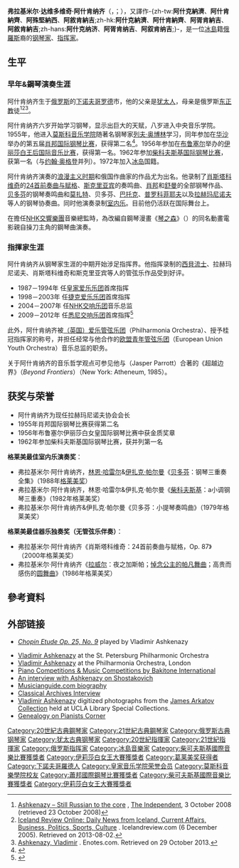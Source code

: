 {{multiple issues|
{{expand|time=2015-03-03T09:14:26+00:00}}
{{expert|subject=古典音樂|time=2015-03-03T09:14:26+00:00}}
}}
{{noteTA
|G1=Music
|T=zh-hans:弗拉基米尔·阿什肯纳齐;zh-hk:弗拉基米爾·阿殊堅納西;zh-tw:弗拉基米爾·阿胥肯納吉;
|1=zh-hans:阿什肯纳齐;zh-hk:阿殊堅納西;zh-tw:阿胥肯納吉;
}}
{{Infobox musical artist
| name            = 弗拉基米尔·达维多维奇·阿什肯纳齐
| image           = Vladimir Ashkenazy.jpg
| image_size      = 250px
| caption         = 2007年的阿什肯纳齐
| Background      = non_vocal_instrumentalist
| birth_date      = {{birth date and age|1937|7|6}}
| birth_place     = {{flag|Russia}}[[下诺夫哥罗德|下诺夫哥罗德]]
| nationality     = {{flag|Iceland}}
| people          = [[猶太人|猶太]]／[[俄罗斯|俄罗斯]]
| alma_mater      = 莫斯科音乐学院
| hometown        = {{flag|Russia}}
| instrument      = [[鋼琴|鋼琴]]
| genre           = [[古典音樂|古典音樂]]
| occupation      = [[鋼琴家|鋼琴家]]，[[指挥家|指挥家]]
| award           = 第五届[[肖邦国际钢琴比赛|肖邦国际钢琴比赛]]第二名（1955年）<br>[[伊丽莎白王后国际音乐比赛|伊丽莎白王后国际音乐比赛]]第一名（1956年）<br>[[柴可夫斯基國際音樂比賽#鋼琴|柴科夫斯基国际钢琴比赛]]第一名（1962年）
}}

'''弗拉基米尔·达维多维奇·阿什肯纳齐'''（{{lang-rus|Влади́мир Дави́дович А́шкенази|Vladimir Davidovich Ashkenazi}}，{{lang-is|Vladímír Ashkenazy}}；{{bd|1937年|7月6日|catIdx=A}}），又譯作-{zh-tw:'''阿什克納濟'''、'''阿什肯納齊'''、'''阿殊堅納西'''、'''阿敘肯納吉''';zh-hk:'''阿什克納濟'''、'''阿什肯納齊'''、'''阿胥肯納吉'''、'''阿敘肯納吉''';zh-hans:'''阿什克纳济'''、'''阿胥肯纳吉'''、'''阿叙肯纳吉''';}-，是一位[[冰島|冰島]]籍[[俄羅斯|俄羅斯]]裔的[[钢琴家|钢琴家]]、[[指挥家|指挥家]]。

==生平==
===早年&鋼琴演奏生涯===
阿什肯纳齐生于[[俄罗斯|俄罗斯]]的[[下诺夫哥罗德|下诺夫哥罗德]]市，他的父亲是[[犹太人|犹太人]]，母亲是俄罗斯[[东正教|东正教]]徒<ref name="Independent">[http://www.independent.co.uk/arts-entertainment/music/features/ashkenazy--still-russian-to-the-core-949517.html Ashkenazy – Still Russian to the core] {{Wayback|url=http://www.independent.co.uk/arts-entertainment/music/features/ashkenazy--still-russian-to-the-core-949517.html |date=20081123092153 }}, [[The_Independent|The Independent]], 3 October 2008 (retrieved 23 October 2008)</ref><ref>[http://www.icelandreview.com/icelandreview/daily_news/?cat_id=16567&ew_0_a_id=275815 Iceland Review Online: Daily News from Iceland, Current Affairs, Business, Politics, Sports, Culture] {{Wayback|url=http://www.icelandreview.com/icelandreview/daily_news/?cat_id=16567&ew_0_a_id=275815 |date=20120329132926 }}. Icelandreview.com (6 December 2005). Retrieved on 2013-08-02.</ref><ref>[http://www.enotes.com/contemporary-musicians/ashkenazy-vladimir-biography Ashkenazy, Vladimir] {{Wayback|url=http://www.enotes.com/contemporary-musicians/ashkenazy-vladimir-biography |date=20200322060149 }}. Enotes.com. Retrieved on 29 October 2013.</ref>。

阿什肯纳齐六岁开始学习钢琴，显示出巨大的天赋，八岁进入中央音乐学院。1955年，他进入[[莫斯科音乐学院|莫斯科音乐学院]]随著名钢琴家[[列夫·奥博林|列夫·奥博林]]学习，同年参加在[[华沙|华沙]]举办的第五届[[肖邦国际钢琴比赛|肖邦国际钢琴比赛]]，获得第二名<ref>{{cite web |url=http://www.konkurs.chopin.pl/redirect.php?DOC=d_ifoo99 |title=Competition V |accessdate=2007-05-04 |author=Albert Grudziński |year=1955 |publisher=IFCPC Official Site |deadurl=yes |archiveurl=https://web.archive.org/web/20070414123216/http://www.konkurs.chopin.pl/redirect.php?DOC=d_ifoo99 |archivedate=2007年4月14日 }}</ref>。1956年参加在[[布鲁塞尔|布鲁塞尔]]举办的[[伊丽莎白王后国际音乐比赛|伊丽莎白王后国际音乐比赛]]，获得第一名。1962年参加[[柴可夫斯基國際音樂比賽#鋼琴|柴科夫斯基国际钢琴比赛]]，获第一名（与[[约翰·奥格登|约翰·奥格登]]并列）。1972年加入[[冰岛|冰岛]]国籍。

阿什肯纳齐演奏的[[浪漫主義音樂|浪漫主义时期]]和俄国作曲家的作品尤为出名。他录制了[[肖斯塔科维奇|肖斯塔科维奇]]的[[24首前奏曲_(肖斯塔科维奇)|24首前奏曲与赋格]]、[[斯克里亚宾|斯克里亚宾]]的奏鸣曲、[[肖邦|肖邦]]和[[罗伯特·舒曼|舒曼]]的全部钢琴作品、[[贝多芬|贝多芬]]的钢琴奏鸣曲和[[莫扎特|莫扎特]]、贝多芬、[[巴托克|巴托克]]、[[普罗科菲耶夫|普罗科菲耶夫]]以及[[拉赫玛尼诺夫|拉赫玛尼诺夫]]等人的钢琴协奏曲。同时他演奏录制[[室内乐|室内乐]]。目前他仍活跃在国际舞台上。

在擔任[[NHK交響樂團|NHK交響樂團]]音樂總監時，為改編自鋼琴漫畫《[[琴之森|琴之森]]》（{{lang|ja|ピアノの森}}）的同名動畫電影親自操刀主角的鋼琴曲演奏。

===指揮家生涯===
阿什肯纳齐从钢琴家生涯的中期开始涉足指挥界。他指挥录制的[[西貝流士|西貝流士]]、拉赫玛尼诺夫、肖斯塔科维奇和斯克里亚宾等人的管弦乐作品受到好评。
*1987－1994年 任[[皇家愛樂樂團|皇家爱乐乐团]]首席指挥
*1998－2003年 任[[捷克爱乐乐团|捷克爱乐乐团]]首席指挥
*2004－2007年 任[[NHK交響樂團|NHK交响乐团]]音乐总监
*2009－2012年 任[[悉尼交响乐团|悉尼交响乐团]]首席指挥<ref>{{cite news | author=Joyce Morgan; Paul Bibby | title=Maestro's star power a masterstroke for orchestra | date=2007-04-12 | url=http://www.smh.com.au/news/arts/maestros-star-power-a-masterstroke-for-orchestra/2007/04/11/1175971183173.html?page=fullpage#contentSwap1 | publisher=The Sydney Morning Herald | page=13 | accessdate=2007-04-12 | archive-date=2015-09-24 | archive-url=https://web.archive.org/web/20150924195218/http://www.smh.com.au/news/arts/maestros-star-power-a-masterstroke-for-orchestra/2007/04/11/1175971183173.html?page=fullpage#contentSwap1 | dead-url=no }}</ref>

此外，阿什肯纳齐被[[愛樂管弦樂團|（英国）爱乐管弦乐团]]（Philharmonia Orchestra）、{{Link-en|冰岛交响乐团|Iceland Symphony Orchestra}}授予桂冠指挥家的称号，并担任经常与他合作的[[歐盟青年管弦樂團|欧盟青年管弦乐团]]（European Union Youth Orchestra）音乐总监的职务。

关于阿什肯纳齐的音乐哲学观点可参见他与{{Link-en|贾斯柏·佩罗特|Jasper Parrott}}（Jasper Parrott）合著的《超越边界》（''Beyond Frontiers''）（New York: Atheneum, 1985）。

==获奖与荣誉==
*阿什肯纳齐为现任拉赫玛尼诺夫协会会长
*1955年肖邦国际钢琴比赛获得第二名
* 1956年布鲁塞尔伊丽莎白女皇国际钢琴比赛中获金质奖章
* 1962年参加柴科夫斯基国际钢琴比赛，获并列第一名
'''格莱美最佳室内乐演奏奖'''：
*弗拉基米尔·阿什肯纳齐，[[林恩·哈瑞爾|林恩·哈雷尔]]&[[伊扎克·帕尔曼|伊扎克·帕尔曼]]《[[路德维希·范·贝多芬|贝多芬]]：钢琴三重奏全集》（1988年[[葛萊美獎|格莱美奖]]）
*弗拉基米尔·阿什肯纳齐，林恩·哈雷尔&伊扎克·帕尔曼《[[彼得·伊里奇·柴科夫斯基|柴科夫斯基]]：a小调钢琴三重奏》（1982年格莱美奖）
*弗拉基米尔·阿什肯纳齐&伊扎克·帕尔曼《贝多芬：小提琴奏鸣曲》（1979年格莱美奖）

'''格莱美最佳器乐独奏奖（无管弦乐伴奏）'''：
*弗拉基米尔·阿什肯纳齐《肖斯塔科维奇：24首前奏曲与赋格，Op. 87》（2000年格莱美奖）
*弗拉基米尔·阿什肯纳齐《[[拉威尔|拉威尔]]：夜之加斯帕；[[悼念公主的帕凡舞曲|悼念公主的帕凡舞曲]]；高贵而感伤的[[圆舞曲|圆舞曲]]》（1986年格莱美奖）

==參考資料==
{{Reflist}}
{{portal|古典音樂}}

== 外部链接 ==
* [https://www.youtube.com/watch?v=aFNSeohHQj4 ''Chopin Etude Op. 25, No. 9''] {{Wayback|url=https://www.youtube.com/watch?v=aFNSeohHQj4 |date=20211117121707 }} played by Vladimir Ashkenazy
{{Commons category|Vladimir Ashkenazy}}
*[http://www.philharmonia.spb.ru/persa/ashkenazi.html Vladimir Ashkenazy] {{Wayback|url=http://www.philharmonia.spb.ru/persa/ashkenazi.html |date=20060708183045 }} at the St. Petersburg Philharmonic Orchestra
*[http://www.philharmonia.co.uk/orchestra/conductors/Vladimir_Ashkenazy/ Vladimir Ashkenazy] {{Wayback|url=http://www.philharmonia.co.uk/orchestra/conductors/Vladimir_Ashkenazy/ |date=20160531051234 }} at the Philharmonia Orchestra, London
*[http://www.bakitone.com Piano Competitions & Music Competitions by Bakitone International ] {{Wayback|url=http://www.bakitone.com/ |date=20191203131817 }}
*[http://www.siue.edu/~aho/musov/ash/ash.html An interview with Ashkenazy on Shostakovich] {{Wayback|url=http://www.siue.edu/~aho/musov/ash/ash.html |date=20060709200924 }}
*[http://www.musicianguide.com/biographies/1608002854/Vladimir-Ashkenazy.html Musicianguide.com biography] {{Wayback|url=http://www.musicianguide.com/biographies/1608002854/Vladimir-Ashkenazy.html |date=20220607194653 }}
*[https://web.archive.org/web/20111104174909/http://www.classicalarchives.com/feature/ashkenazy_interview.html Classical Archives Interview]
*[http://digital2.library.ucla.edu/Search.do?descCvPk=475252&&parentIds= Vladimir Ashkenazy] {{Wayback|url=http://digital2.library.ucla.edu/Search.do?descCvPk=475252&&parentIds= |date=20191203131828 }} digitized photographs from the [http://digital2.library.ucla.edu/viewItem.do?ark=21198/zz001dzc12 James Arkatov Collection] {{Wayback|url=http://digital2.library.ucla.edu/viewItem.do?ark=21198%2Fzz001dzc12 |date=20191203131808 }} held at UCLA Library Special Collections.
*[https://pianistscorner.com/person/55c4d99cb203c021b86f738b/map/person Genealogy on Pianists Corner] {{Wayback|url=https://pianistscorner.com/person/55c4d99cb203c021b86f738b/map/person |date=20220602152140 }}

{{Authority control}}

{{DEFAULTSORT:Ashkenazy, Vladimir}}
[[Category:20世紀古典鋼琴家|Category:20世紀古典鋼琴家]]
[[Category:21世紀古典鋼琴家|Category:21世紀古典鋼琴家]]
[[Category:俄罗斯古典钢琴家|Category:俄罗斯古典钢琴家]]
[[Category:犹太古典钢琴家|Category:犹太古典钢琴家]]
[[Category:20世紀指揮家|Category:20世紀指揮家]]
[[Category:21世紀指揮家|Category:21世紀指揮家]]
[[Category:俄罗斯指挥家|Category:俄罗斯指挥家]]
[[Category:冰島音樂家|Category:冰島音樂家]]
[[Category:柴可夫斯基國際音樂比賽獲獎者|Category:柴可夫斯基國際音樂比賽獲獎者]]
[[Category:伊莉莎白女王大賽獲獎者|Category:伊莉莎白女王大賽獲獎者]]
[[Category:葛莱美奖获得者|Category:葛莱美奖获得者]]
[[Category:下諾夫哥羅德人|Category:下諾夫哥羅德人]]
[[Category:皇家音乐学院荣誉会员|Category:皇家音乐学院荣誉会员]]
[[Category:莫斯科音樂學院校友|Category:莫斯科音樂學院校友]]
[[Category:蕭邦國際鋼琴比賽獲獎者|Category:蕭邦國際鋼琴比賽獲獎者]]
[[Category:柴可夫斯基國際音樂比賽獲獎者|Category:柴可夫斯基國際音樂比賽獲獎者]]
[[Category:伊莉莎白女王大賽獲獎者|Category:伊莉莎白女王大賽獲獎者]]